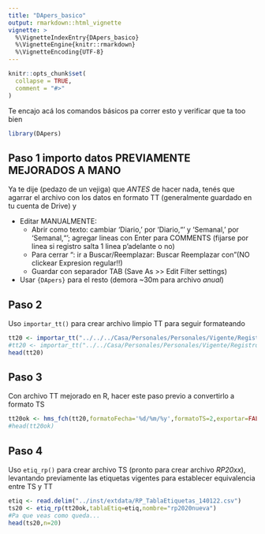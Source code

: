 ```yaml
---
title: "DApers_basico"
output: rmarkdown::html_vignette
vignette: >
  %\VignetteIndexEntry{DApers_basico}
  %\VignetteEngine{knitr::rmarkdown}
  %\VignetteEncoding{UTF-8}
---
```


```r
knitr::opts_chunk$set(
  collapse = TRUE,
  comment = "#>"
)
```

Te encajo acá los comandos básicos pa correr esto y verificar que ta too bien

```r
library(DApers)
```

## Paso 1 importo datos PREVIAMENTE MEJORADOS A MANO

Ya te dije (pedazo de un vejiga) que _ANTES_ de hacer nada, tenés que agarrar el archivo con los datos en formato TT (generalmente guardado en tu cuenta de Drive) y 

+ Editar MANUALMENTE: 
    + Abrir como texto: cambiar 'Diario,' por 'Diario,"' y 'Semanal,' por 'Semanal,"'; agregar lineas con Enter para COMMENTS (fijarse por linea si registro salta 1 linea p'adelante o no)
    + Para cerrar ": ir a Buscar/Reemplazar: Buscar \n Reemplazar con "\n (NO clickear Expresion regular!!)
    + Guardar con separador TAB (Save As >> Edit Filter settings)
+ Usar `{DApers}` para el resto (demora ~30m para archivo _anual_)


## Paso 2 

Uso `importar_tt()` para crear archivo limpio TT para seguir formateando

```r
tt20 <- importar_tt("../../../Casa/Personales/Personales/Vigente/Registros/tt2020_xiaomi_1703-3112_corregido.csv")
#tt20 <- importar_tt("../../Casa/Personales/Personales/Vigente/Registros/tt2020_xiaomi_1703-3112_corregido.csv")
head(tt20)
```


## Paso 3 

Con archivo TT mejorado en R, hacer este paso previo a convertirlo a formato TS

```r
tt20ok <- hms_fch(tt20,formatoFecha='%d/%m/%y',formatoTS=2,exportar=FALSE) #'%d/%m/%Y'
#head(tt20ok)
```


## Paso 4 

Uso `etiq_rp()` para crear archivo TS (pronto para crear archivo *RP20xx*), levantando previamente las etiquetas vigentes para establecer equivalencia entre TS y TT

```r
etiq <- read.delim("../inst/extdata/RP_TablaEtiquetas_140122.csv")
ts20 <- etiq_rp(tt20ok,tablaEtiq=etiq,nombre="rp2020nueva") 
#Pa que veas como queda...
head(ts20,n=20)

```


